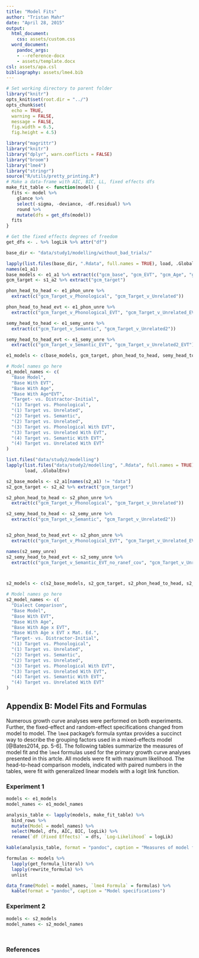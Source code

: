 ```yaml
---
title: "Model Fits"
author: "Tristan Mahr"
date: "April 28, 2015"
output:
  html_document:
    css: assets/custom.css
  word_document:
    pandoc_args:
    - --reference-docx
    - assets/template.docx
csl: assets/apa.csl
bibliography: assets/lme4.bib
---
```


```r
# Set working directory to parent folder
library("knitr")
opts_knit$set(root.dir = "../")
opts_chunk$set(
  echo = TRUE,
  warning = FALSE,
  message = FALSE,
  fig.width = 6.5,
  fig.height = 4.5)
```

```r
library("magrittr")
library("knitr")
library("dplyr", warn.conflicts = FALSE)
library("broom")
library("lme4")
library("stringr")
source("R/utils/pretty_printing.R")
# Make a data-frame with AIC, BIC, LL, fixed effects dfs
make_fit_table <- function(model) {
  fits <- model %>%
    glance %>%
    select(-sigma, -deviance, -df.residual) %>%
    round %>%
    mutate(dfs = get_dfs(model))
  fits
}

# Get the fixed effects degrees of freedom
get_dfs <- . %>% logLik %>% attr("df")
```


```r
base_dir <- "data/study1/modelling/without_bad_trials/"
```


```r
lapply(list.files(base_dir, ".Rdata", full.names = TRUE), load, .GlobalEnv)
names(e1_a1)
base_models <- e1_a1 %>% extract(c("gcm_base", "gcm_EVT", "gcm_Age", "gcm_EVTAge"))
gcm_target <- s1_a2 %>% extract("gcm_target")

phon_head_to_head <- e1_phon_unre %>%
  extract(c("gcm_Target_v_Phonological", "gcm_Target_v_Unrelated"))

phon_head_to_head_evt <- e1_phon_unre %>%
  extract(c("gcm_Target_v_Phonological_EVT", "gcm_Target_v_Unrelated_EVT"))

semy_head_to_head <- e1_semy_unre %>%
  extract(c("gcm_Target_v_Semantic", "gcm_Target_v_Unrelated2"))

semy_head_to_head_evt <- e1_semy_unre %>%
  extract(c("gcm_Target_v_Semantic_EVT", "gcm_Target_v_Unrelated2_EVT"))

e1_models <- c(base_models, gcm_target, phon_head_to_head, semy_head_to_head, phon_head_to_head_evt, semy_head_to_head_evt)

# Model names go here
e1_model_names <- c(
  "Base Model",
  "Base With EVT",
  "Base With Age",
  "Base With Age*EVT",
  "Target- vs. Distractor-Initial",
  "(1) Target vs. Phonological",
  "(1) Target vs. Unrelated",
  "(2) Target vs. Semantic",
  "(2) Target vs. Unrelated",
  "(3) Target vs. Phonological With EVT",
  "(3) Target vs. Unrelated With EVT",
  "(4) Target vs. Semantic With EVT",
  "(4) Target vs. Unrelated With EVT"
)
```



```r
list.files("data/study2/modelling")
lapply(list.files("data/study2/modelling", ".Rdata", full.names = TRUE), 
       load, .GlobalEnv)

s2_base_models <- s2_a1[names(s2_a1) != "data"]
s2_gcm_target <- s2_a2 %>% extract("gcm_target")

s2_phon_head_to_head <- s2_phon_unre %>%
  extract(c("gcm_Target_v_Phonological", "gcm_Target_v_Unrelated"))

s2_semy_head_to_head <- s2_semy_unre %>%
  extract(c("gcm_Target_v_Semantic", "gcm_Target_v_Unrelated2"))


s2_phon_head_to_head_evt <- s2_phon_unre %>%
  extract(c("gcm_Target_v_Phonological_EVT", "gcm_Target_v_Unrelated_EVT"))

names(s2_semy_unre)
s2_semy_head_to_head_evt <- s2_semy_unre %>%
  extract(c("gcm_Target_v_Semantic_EVT_no_ranef_cov", "gcm_Target_v_Unrelated2_EVT_no_ranef_cov"))



s2_models <- c(s2_base_models, s2_gcm_target, s2_phon_head_to_head, s2_semy_head_to_head, s2_phon_head_to_head_evt, s2_semy_head_to_head_evt)

# Model names go here
s2_model_names <- c(
  "Dialect Comparison",
  "Base Model",
  "Base With EVT",
  "Base With Age",
  "Base With Age x EVT",
  "Base With Age x EVT x Mat. Ed.",
  "Target- vs. Distractor-Initial",
  "(1) Target vs. Phonological",
  "(1) Target vs. Unrelated",
  "(2) Target vs. Semantic",
  "(2) Target vs. Unrelated",
  "(3) Target vs. Phonological With EVT",
  "(3) Target vs. Unrelated With EVT",
  "(4) Target vs. Semantic With EVT",
  "(4) Target vs. Unrelated With EVT"
)

```










## Appendix B: Model Fits and Formulas

Numerous growth curve analyses were performed on both experiments. Further, the
fixed-effect and random-effect specifications changed from model to model. The
`lme4` package's formula syntax provides a succinct way to describe the
grouping factors used in a mixed-effects model [@Bates2014, pp. 5-6]. The
following tables summarize the measures of model fit and the `lme4` formulas
used for the primary growth curve analyses presented in this artcle. All models
were fit with maximum likelihood. The head-to-head comparison models, indicated
with paired numbers in the tables, were fit with generalized linear models with
a logit link function.


### Experiment 1

```r
models <- e1_models
model_names <- e1_model_names
```

```r
analysis_table <- lapply(models, make_fit_table) %>%
  bind_rows %>%
  mutate(Model = model_names) %>%
  select(Model, dfs, AIC, BIC, logLik) %>%
  rename(`df (Fixed Effects)` = dfs, `Log-Likelihood` = logLik)

kable(analysis_table, format = "pandoc", caption = "Measures of model fit")
```


```r
formulas <- models %>%
  lapply(get_formula_literal) %>%
  lapply(rewrite_formula) %>%
  unlist

data_frame(Model = model_names, `lme4 Formula` = formulas) %>%
  kable(format = "pandoc", caption = "Model specifications")
```

### Experiment 2

```r
models <- s2_models
model_names <- s2_model_names
```

```r

```

```r

```


### References
